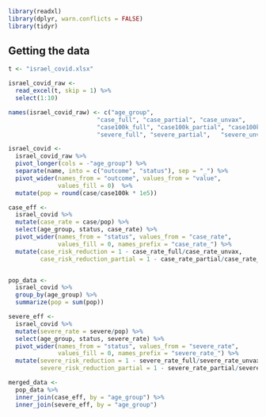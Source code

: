 

```r
library(readxl)
library(dplyr, warn.conflicts = FALSE)
library(tidyr)
```

## Getting the data



```r
t <- "israel_covid.xlsx"

israel_covid_raw <- 
  read_excel(t, skip = 1) %>%
  select(1:10)

names(israel_covid_raw) <- c("age_group",	
                         "case_full", "case_partial", "case_unvax",
                         "case100k_full", "case100k_partial", "case100k_unvax", 
                         "severe_full", "severe_partial",	"severe_unvax")
```

```r
israel_covid <- 
  israel_covid_raw %>%
  pivot_longer(cols = -"age_group") %>%
  separate(name, into = c("outcome", "status"), sep = "_") %>%
  pivot_wider(names_from = "outcome", values_from = "value",
              values_fill = 0)  %>%
  mutate(pop = round(case/case100k * 1e5))

case_eff <- 
  israel_covid %>%
  mutate(case_rate = case/pop) %>%
  select(age_group, status, case_rate) %>%
  pivot_wider(names_from = "status", values_from = "case_rate", 
              values_fill = 0, names_prefix = "case_rate_") %>%
  mutate(case_risk_reduction = 1 - case_rate_full/case_rate_unvax,
         case_risk_reduction_partial = 1 - case_rate_partial/case_rate_unvax)


pop_data <-
  israel_covid %>%
  group_by(age_group) %>%
  summarize(pop = sum(pop))

severe_eff <-
  israel_covid %>%
  mutate(severe_rate = severe/pop) %>%
  select(age_group, status, severe_rate) %>%
  pivot_wider(names_from = "status", values_from = "severe_rate", 
              values_fill = 0, names_prefix = "severe_rate_") %>%
  mutate(severe_risk_reduction = 1 - severe_rate_full/severe_rate_unvax,
         severe_risk_reduction_partial = 1 - severe_rate_partial/severe_rate_unvax)

merged_data <-
  pop_data %>%
  inner_join(case_eff, by = "age_group") %>%
  inner_join(severe_eff, by = "age_group")
```